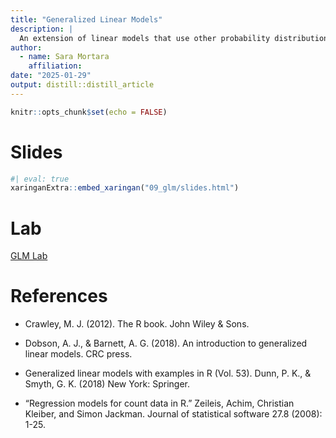 ```yaml
---
title: "Generalized Linear Models"
description: |
  An extension of linear models that use other probability distributions. 
author:
  - name: Sara Mortara 
    affiliation: 
date: "2025-01-29"
output: distill::distill_article
---
```



```r
knitr::opts_chunk$set(echo = FALSE)
```


# Slides

```r
#| eval: true
xaringanExtra::embed_xaringan("09_glm/slides.html")
```

# Lab

[GLM Lab](09_glm/lab.html)


# References

+ Crawley, M. J. (2012). The R book. John Wiley & Sons.

+ Dobson, A. J., & Barnett, A. G. (2018). An introduction to generalized linear models. CRC press.

+ Generalized linear models with examples in R (Vol. 53). 
  Dunn, P. K., & Smyth, G. K. (2018) New York: Springer.

+ "Regression models for count data in R." Zeileis, Achim, Christian Kleiber, 
  and Simon Jackman. Journal of statistical software 27.8 (2008): 1-25.
